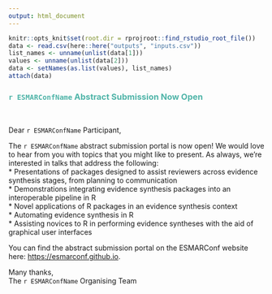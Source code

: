 ```yaml
---
output: html_document
---
```

``` r
knitr::opts_knit$set(root.dir = rprojroot::find_rstudio_root_file())
data <- read.csv(here::here("outputs", "inputs.csv"))
list_names <- unname(unlist(data[1]))
values <- unname(unlist(data[2]))
data <- setNames(as.list(values), list_names)
attach(data)
```
### <span style="color: #4fb4a8;">`r ESMARConfName` Abstract Submission Now Open</span>  
<br>

Dear `r ESMARConfName` Participant,  

The `r ESMARConfName` abstract submission portal is now open! We would love to hear from you with topics that you might like to present. As always, we're interested in talks that address the following:  
* Presentations of packages designed to assist reviewers across evidence synthesis stages, from planning to communication  
* Demonstrations integrating evidence synthesis packages into an interoperable pipeline in R  
* Novel applications of R packages in an evidence synthesis context  
* Automating evidence synthesis in R  
* Assisting novices to R in performing evidence syntheses with the aid of graphical user interfaces  

You can find the abstract submission portal on the ESMARConf website here: <a href="https://esmarconf.github.io">https://esmarconf.github.io</a>.

Many thanks,  
The `r ESMARConfName` Organising Team